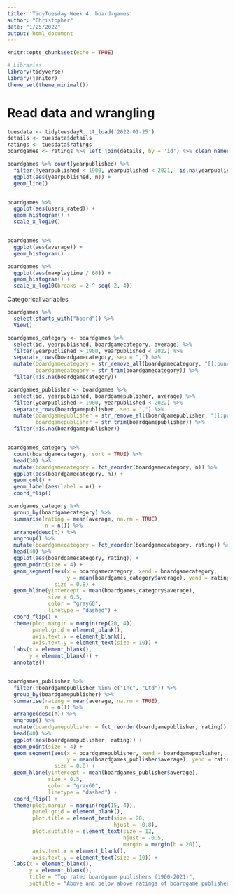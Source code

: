 ```yaml
---
title: 'TidyTuesday Week 4: board-games'
author: "Christopher"
date: "1/25/2022"
output: html_document
---
```


```r
knitr::opts_chunk$set(echo = TRUE)

# Libraries
library(tidyverse)
library(janitor)
theme_set(theme_minimal())

```


# Read data and wrangling

```r
tuesdata <- tidytuesdayR::tt_load('2022-01-25')
details <- tuesdata$details
ratings <- tuesdata$ratings
boardgames <- ratings %>% left_join(details, by = 'id') %>% clean_names()

```



```r
boardgames %>% count(yearpublished) %>% 
  filter(!yearpublished < 1900, yearpublished < 2021, !is.na(yearpublished)) %>%
  ggplot(aes(yearpublished, n)) + 
  geom_line()


boardgames %>% 
  ggplot(aes(users_rated)) + 
  geom_histogram() +
  scale_x_log10()


boardgames %>% 
  ggplot(aes(average)) +
  geom_histogram()

boardgames %>% 
  ggplot(aes(maxplaytime / 60)) + 
  geom_histogram() + 
  scale_x_log10(breaks = 2 ^ seq(-2, 4))


```

Categorical variables


```r
boardgames %>% 
  select(starts_with("board")) %>% 
  View()

boardgames_category <- boardgames %>% 
  select(id, yearpublished, boardgamecategory, average) %>% 
  filter(yearpublished > 1900, yearpublished < 2022) %>% 
  separate_rows(boardgamecategory, sep = ",") %>% 
  mutate(boardgamecategory = str_remove_all(boardgamecategory, "[[:punct:]]"),
         boardgamecategory = str_trim(boardgamecategory)) %>% 
  filter(!is.na(boardgamecategory))

boardgames_publisher <- boardgames %>% 
  select(id, yearpublished, boardgamepublisher, average) %>% 
  filter(yearpublished > 1900, yearpublished < 2022) %>% 
  separate_rows(boardgamepublisher, sep = ",") %>% 
  mutate(boardgamepublisher = str_remove_all(boardgamepublisher, "[[:punct:]]"),
         boardgamepublisher = str_trim(boardgamepublisher)) %>% 
  filter(!is.na(boardgamepublisher))


boardgames_category %>% 
  count(boardgamecategory, sort = TRUE) %>%
  head(30) %>% 
  mutate(boardgamecategory = fct_reorder(boardgamecategory, n)) %>%
  ggplot(aes(boardgamecategory, n)) +
  geom_col() +
  geom_label(aes(label = n)) +
  coord_flip()

boardgames_category %>% 
  group_by(boardgamecategory) %>% 
  summarise(rating = mean(average, na.rm = TRUE),
            n = n()) %>% 
  arrange(desc(n)) %>% 
  ungroup() %>%
  mutate(boardgamecategory = fct_reorder(boardgamecategory, rating)) %>% 
  head(40) %>% 
  ggplot(aes(boardgamecategory, rating)) +
  geom_point(size = 4) +
  geom_segment(aes(x = boardgamecategory, xend = boardgamecategory, 
                   y = mean(boardgames_category$average), yend = rating),
               size = 0.8) +
  geom_hline(yintercept = mean(boardgames_category$average),
             size = 0.5, 
             color = "gray60",
             linetype = "dashed") +
  coord_flip() +
  theme(plot.margin = margin(rep(20, 4)),
        panel.grid = element_blank(),
        axis.text.x = element_blank(),
        axis.text.y = element_text(size = 10)) +
  labs(x = element_blank(),
       y = element_blank()) +
  annotate()


boardgames_publisher %>% 
  filter(!boardgamepublisher %in% c("Inc", "Ltd")) %>% 
  group_by(boardgamepublisher) %>% 
  summarise(rating = mean(average, na.rm = TRUE),
            n = n()) %>% 
  arrange(desc(n)) %>% 
  ungroup() %>%
  mutate(boardgamepublisher = fct_reorder(boardgamepublisher, rating)) %>% 
  head(40) %>% 
  ggplot(aes(boardgamepublisher, rating)) +
  geom_point(size = 4) +
  geom_segment(aes(x = boardgamepublisher, xend = boardgamepublisher, 
                   y = mean(boardgames_publisher$average), yend = rating),
               size = 0.8) +
  geom_hline(yintercept = mean(boardgames_publisher$average),
             size = 0.5, 
             color = "gray60",
             linetype = "dashed") +
  coord_flip() +
  theme(plot.margin = margin(rep(15, 4)),
        panel.grid = element_blank(),
        plot.title = element_text(size = 20, 
                                  hjust = -0.8),
        plot.subtitle = element_text(size = 12, 
                                     hjust = -0.5, 
                                     margin = margin(b = 20)),
        axis.text.x = element_blank(),
        axis.text.y = element_text(size = 10)) +
  labs(x = element_blank(),
       y = element_blank(),
       title = "Top rated boardgame publishers (1900-2021)",
       subtitle = "Above and below above ratings of boardgame publishers")
  
  



```















